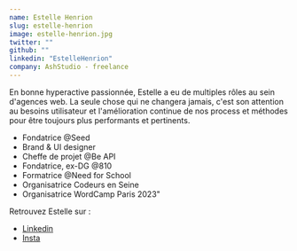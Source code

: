 ```yaml
---
name: Estelle Henrion
slug: estelle-henrion
image: estelle-henrion.jpg
twitter: ""
github: ""
linkedin: "EstelleHenrion"
company: AshStudio - freelance
---
```


En bonne hyperactive passionnée, Estelle a eu de multiples rôles au sein d'agences web. La seule chose qui ne changera jamais, c'est son attention au besoins utilisateur et l'amélioration continue de nos process et méthodes pour être toujours plus performants et pertinents.
- Fondatrice @Seed
- Brand & UI designer
- Cheffe de projet @Be API
- Fondatrice, ex-DG @810
- Formatrice @Need for School
- Organisatrice Codeurs en Seine
- Organisatrice WordCamp Paris 2023"

Retrouvez Estelle sur : 
- [Linkedin](https://www.linkedin.com/in/estellehenrion/)
- [Insta](https://www.instagram.com/henrion_estelle/)
